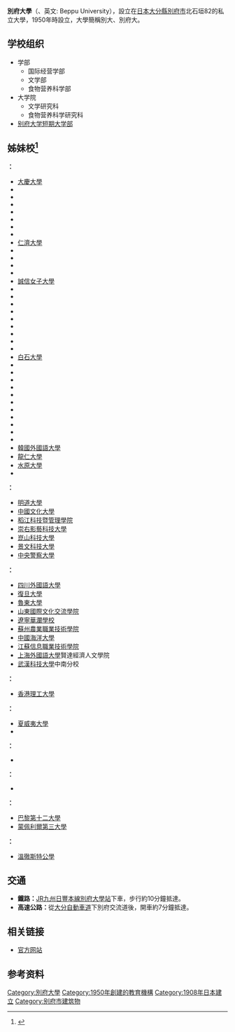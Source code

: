 {{expand|time=2009-07-16T01:35:44+00:00}}
<!-- 本调用由 {{subst:Unreferenced/auto}} 自动产生。 -->
'''別府大學'''（{{Lang-ja|別府大学／べっぷだいがく}}、英文: Beppu University），設立在[[日本|日本]][[大分縣|大分縣]][[別府市|別府市]]北石垣82的私立大學，1950年時設立，大學簡稱別大、別府大。
==学校组织==
*学部
**国际经营学部
**文学部
**食物营养科学部
*大学院
**文学研究科
**食物营养科学研究科
*[[别府大学短期大学部|别府大学短期大学部]]
==姊妹校<ref>{{Cite web |url=http://www.beppu-u.ac.jp/research/international/list/ |title=存档副本 |accessdate=2015-01-09 |archive-date=2015-01-09 |archive-url=https://web.archive.org/web/20150109154150/http://www.beppu-u.ac.jp/research/international/list/ |dead-url=no }}</ref>==
'''{{KOR}}：'''
{{div col|cols=4}}
*[[大慶大學|大慶大學]]
*{{link-ko|大邱產業大學|한국폴리텍6대학}}
*{{link-ko|京東大學|경동대학교}}
*{{link-ko|東宇大學|동우대학}}
*{{link-ko|東明大學|동명대학교}}
*{{link-ko|釜山經商大學|부산경상대학교}}
*{{link-ko|東釜山大學|동부산대학교}}
*{{link-ko|大邱天主教大學|대구가톨릭대학교}}
*[[仁濟大學|仁濟大學]]
*{{link-ko|馬山大學|마산대학교}}
*{{link-ko|濟州漢拏大學|제주한라대학교}}
*{{link-ko|西京大學|서경대학교}}
*{{link-ko|東義大學|동의대학교}}
*[[誠信女子大學|誠信女子大學]]
*{{link-ko|京福大學|경복대학교}}
*{{link-ko|國際大學|국제대학교 (경기)}}
*{{link-ko|威德大學|위덕대학교}}
*{{link-ko|東西大學|동서대학교}}
*{{link-ko|慶南情報大學|경남정보대학교}}
*{{link-ko|韓國傳統文化大學|한국전통문화대학교}}
*{{link-ko|建陽大學|건양대학교}}
*{{link-ko|安東大學|안동대학교}}
*{{link-ko|嶺南外國語大學|영남외국어대학}}
*[[白石大學|白石大學]]
*{{link-ko|浦項大學|포항대학교}}
*{{link-ko|東元大學|동원대학교}}
*{{link-ko|又松大學|우송대학교}}
*{{link-ko|順天大學|순천대학교}}
*{{link-ko|慶雲大學|경운대학교}}
*{{link-ko|大邱科學大學|대구과학대학교}}
*{{link-ko|東義大學|동의대학교}}
*{{link-ko|新安山大學|신안산대학교}}
*{{link-ko|永進專門大學|영진전문대학교}}
*{{link-ko|湖南大學|호남대학교}}
*{{link-ko|漢陽女子大學|한양여자대학교}}
*[[韓國外國語大學|韓國外國語大學]]
*[[龍仁大學|龍仁大學]]
*[[水原大學|水原大學]]
*{{link-ko|水原科學大學|수원과학대학교}}
{{div col end}}
'''{{TWN}}：'''
*[[明道大學|明道大學]]
*[[中國文化大學|中國文化大學]]
*[[稻江科技暨管理學院|稻江科技暨管理學院]]
*[[崇右影藝科技大學|崇右影藝科技大學]]
*[[崑山科技大學|崑山科技大學]]
*[[景文科技大學|景文科技大學]]
*[[中央警察大學|中央警察大學]]
'''{{CHN}}：'''
*[[四川外國語大學|四川外國語大學]]
*[[復旦大學|復旦大學]]
*[[魯東大學|魯東大學]]
*[[山東國際文化交流學院|山東國際文化交流學院]]
*[[遼寧華瀾學校|遼寧華瀾學校]]
*[[蘇州農業職業技術學院|蘇州農業職業技術學院]]
*[[中國海洋大學|中國海洋大學]]
*[[江蘇信息職業技術學院|江蘇信息職業技術學院]]
*[[上海外國語大學|上海外國語大學]]賢達經濟人文學院
*[[武漢科技大學|武漢科技大學]]中南分校
'''{{HKG}}：'''
*[[香港理工大學|香港理工大學]]
'''{{USA}}：'''
*[[夏威夷大學|夏威夷大學]]
*{{link-en|德安扎學院|De Anza College}}
'''{{NZL}}：'''
*{{link-en|外阿里基工科大學|Waiariki Institute of Technology}}
'''{{RUS}}：'''
*{{link-en|國立高等經濟大學|National Research University – Higher School of Economics}}
'''{{FRA}}：'''
*[[巴黎第十二大學|巴黎第十二大學]]
*[[蒙彼利埃大學|蒙佩利爾第三大學]]
'''{{UK}}：'''
*[[温切斯特公学|溫徹斯特公學]]
==交通==
*'''鐵路：'''[[JR九州|JR九州]][[日豐本線|日豐本線]][[別府大學站|別府大學站]]下車，步行約10分鐘抵達。
*'''高速公路：'''從[[大分自動車道|大分自動車道]]下別府交流道後，開車約7分鐘抵達。
==相关链接==
*[http://www.beppu-u.ac.jp/ 官方网站]{{Wayback|url=http://www.beppu-u.ac.jp/ |date=20071129221908 }}
==参考资料==
{{reflist}}

{{Authority control}}
[[Category:別府大學|Category:別府大學]]
[[Category:1950年創建的教育機構|Category:1950年創建的教育機構]]
[[Category:1908年日本建立|Category:1908年日本建立]]
[[Category:别府市建筑物|Category:别府市建筑物]]